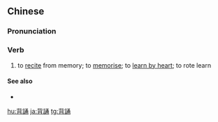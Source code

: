 {{also|背诵}}
==Chinese==
{{zh-forms|s=背诵}}

===Pronunciation===
{{zh-pron
|m=bèisòng
|c=bui6 zung6
|h=pfs=phoi-siung
|ma=Zh-bèisòng.ogg
|cat=v
}}

===Verb===
{{zh-noun}}

# to [[recite]] from memory; to [[memorise]]; to [[learn by heart]]; to rote learn
#: {{zh-x|強{qiǎng}迫 孩子{zi} 背誦|''to force children to '''memorise what they learn'''''}}

====See also====
* {{zh-l|死記硬背|tr=sǐjìyìngbèi}}

[[hu:背誦]]
[[ja:背誦]]
[[tg:背誦]]